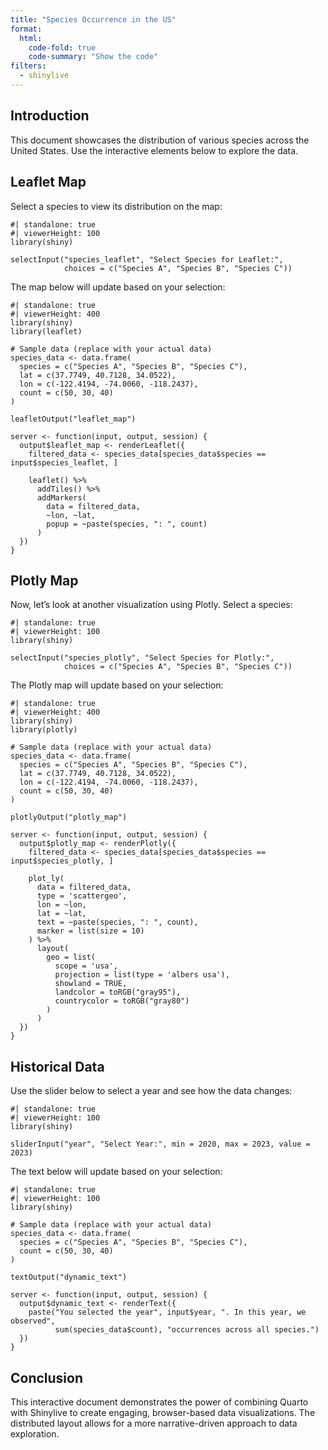 ```yaml
---
title: "Species Occurrence in the US"
format: 
  html:
    code-fold: true
    code-summary: "Show the code"
filters:
  - shinylive
---
```


## Introduction

This document showcases the distribution of various species across the United States. Use the interactive elements below to explore the data.

## Leaflet Map

Select a species to view its distribution on the map:

```shinylive-r
#| standalone: true
#| viewerHeight: 100
library(shiny)

selectInput("species_leaflet", "Select Species for Leaflet:", 
            choices = c("Species A", "Species B", "Species C"))
```

The map below will update based on your selection:

```shinylive-r
#| standalone: true
#| viewerHeight: 400
library(shiny)
library(leaflet)

# Sample data (replace with your actual data)
species_data <- data.frame(
  species = c("Species A", "Species B", "Species C"),
  lat = c(37.7749, 40.7128, 34.0522),
  lon = c(-122.4194, -74.0060, -118.2437),
  count = c(50, 30, 40)
)

leafletOutput("leaflet_map")

server <- function(input, output, session) {
  output$leaflet_map <- renderLeaflet({
    filtered_data <- species_data[species_data$species == input$species_leaflet, ]
    
    leaflet() %>%
      addTiles() %>%
      addMarkers(
        data = filtered_data,
        ~lon, ~lat,
        popup = ~paste(species, ": ", count)
      )
  })
}
```

## Plotly Map

Now, let's look at another visualization using Plotly. Select a species:

```shinylive-r
#| standalone: true
#| viewerHeight: 100
library(shiny)

selectInput("species_plotly", "Select Species for Plotly:", 
            choices = c("Species A", "Species B", "Species C"))
```

The Plotly map will update based on your selection:

```shinylive-r
#| standalone: true
#| viewerHeight: 400
library(shiny)
library(plotly)

# Sample data (replace with your actual data)
species_data <- data.frame(
  species = c("Species A", "Species B", "Species C"),
  lat = c(37.7749, 40.7128, 34.0522),
  lon = c(-122.4194, -74.0060, -118.2437),
  count = c(50, 30, 40)
)

plotlyOutput("plotly_map")

server <- function(input, output, session) {
  output$plotly_map <- renderPlotly({
    filtered_data <- species_data[species_data$species == input$species_plotly, ]
    
    plot_ly(
      data = filtered_data,
      type = 'scattergeo',
      lon = ~lon,
      lat = ~lat,
      text = ~paste(species, ": ", count),
      marker = list(size = 10)
    ) %>%
      layout(
        geo = list(
          scope = 'usa',
          projection = list(type = 'albers usa'),
          showland = TRUE,
          landcolor = toRGB("gray95"),
          countrycolor = toRGB("gray80")
        )
      )
  })
}
```

## Historical Data

Use the slider below to select a year and see how the data changes:

```shinylive-r
#| standalone: true
#| viewerHeight: 100
library(shiny)

sliderInput("year", "Select Year:", min = 2020, max = 2023, value = 2023)
```

The text below will update based on your selection:

```shinylive-r
#| standalone: true
#| viewerHeight: 100
library(shiny)

# Sample data (replace with your actual data)
species_data <- data.frame(
  species = c("Species A", "Species B", "Species C"),
  count = c(50, 30, 40)
)

textOutput("dynamic_text")

server <- function(input, output, session) {
  output$dynamic_text <- renderText({
    paste("You selected the year", input$year, ". In this year, we observed",
          sum(species_data$count), "occurrences across all species.")
  })
}
```

## Conclusion

This interactive document demonstrates the power of combining Quarto with Shinylive to create engaging, browser-based data visualizations. The distributed layout allows for a more narrative-driven approach to data exploration.
